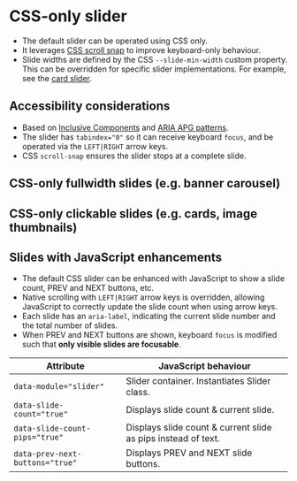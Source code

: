 
<Meta of={Slider} />

# CSS-only slider
- The default slider can be operated using CSS only.
- It leverages [CSS scroll snap](https://developer.mozilla.org/en-US/docs/Web/CSS/scroll-snap-type) to improve keyboard-only behaviour.
- Slide widths are defined by the CSS `--slide-min-width` custom property. This can be overridden for specific slider implementations. For example, see the [card slider](/story/components-cards--card-slider).

## Accessibility considerations
- Based on [Inclusive Components](https://inclusive-components.design/a-content-slider/) and [ARIA APG patterns](https://www.w3.org/WAI/ARIA/apg/patterns/carousel/).
- The slider has `tabindex="0"` so it can receive keyboard `focus`, and be operated via the `LEFT|RIGHT` arrow keys.
- CSS `scroll-snap` ensures the slider stops at a complete slide.

<Canvas of={SliderNoArgs.Slider} />

## CSS-only fullwidth slides (e.g. banner carousel)
<Canvas of={SliderNoArgs.SlidesFullwidth} />

## CSS-only clickable slides (e.g. cards, image thumbnails)
<Canvas of={SliderNoArgs.SlidesClickable} />

## Slides with JavaScript enhancements
- The default CSS slider can be enhanced with JavaScript to show a slide count, PREV and NEXT buttons, etc.
- Native scrolling with `LEFT|RIGHT` arrow keys is overridden, allowing JavaScript to correctly update the slide count when using arrow keys.
- Each slide has an `aria-label`, indicating the current slide number and the total number of slides.
- When PREV and NEXT buttons are shown, keyboard `focus` is modified such that **only visible slides are focusable**.

Attribute | JavaScript behaviour
--- | ---
`data-module="slider"` | Slider container. Instantiates Slider class.
`data-slide-count="true"` | Displays slide count & current slide.
`data-slide-count-pips="true"` | Displays slide count & current slide as pips instead of text.
`data-prev-next-buttons="true"` | Displays PREV and NEXT slide buttons.

<Canvas of={Slider.SliderEnhancedJS} />
<Controls of={Slider.SliderEnhancedJS} />
